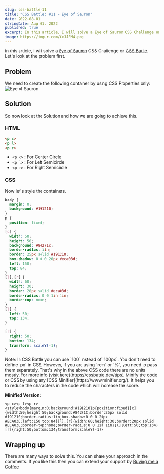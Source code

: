 ```yaml
---
slug: css-battle-11
title: "CSS Battle: #11 - Eye of Sauron"
date: 2022-08-01
stringDate: Aug 01, 2022
published: true
excerpt: In this article, I will solve a Eye of Sauron CSS Challenge on CSS Battle.
image: https://imgur.com/CxJJFM4.png
---
```



In this article, I will solve a [Eye of Sauron](https://cssbattle.dev/play/11) CSS Challenge on [CSS Battle](https://cssbattle.dev). Let's look at the problem first.

## Problem 

We need to create the following container by using CSS Properties only:
![Eye of Sauron](https://cssbattle.dev/targets/11.png)

## Solution

So now look at the Solution and how we are going to achieve this. 


<YouTube id="iU5AH4jXmYE" />

### HTML


```html
<p c>
<p l>
<p r> 
```

- `<p c>` : For Center Circle
- `<p l>` : For Left Semicircle
- `<p r>` : For Right Semicircle

### CSS

Now let's style the containers. 

```css
body {
  margin: 0;
  background: #191210;
}
p {
  position: fixed;
}
[c] {
  width: 50;
  height: 50;
  background: #84271c;
  border-radius: 1in;
  border: 25px solid #191210;
  box-shadow: 0 0 0 20px #eca03d;
  left: 150;
  top: 84;
}
[l],[r] {
  width: 60;
  height: 30;
  border: 20px solid #eca03d;
  border-radius: 0 0 1in 1in;
  border-top: none;
}
[l] {
  left: 50;
  top: 134;
}

[r] {
  right: 50;
  bottom: 134;
  transform: scaleY(-1);
}
```

<Tip id="1">
  Note: In CSS Battle you can use `100` instead of `100px`. You don't need to define `px` in CSS. However, if you are using `rem` or `%`, you need to pass them separately. That's why in the above CSS code there are no units mostly. For more info [visit here](https://cssbattle.dev/tips).
</Tip>

<Tip id="2">
  Minify the code or CSS by using any [CSS Minifier](https://www.minifier.org/). It helps you to reduce the characters in the code which will increase the score.
</Tip>


**Minified Version:**
```text
<p c><p l><p r><style>body{margin:0;background:#191210}p{position:fixed}[c]{width:50;height:50;background:#84271C;border:25px solid #191210;border-radius:1in;box-shadow:0 0 0 20px #ECA03D;left:150;top:84}[l],[r]{width:60;height:30;border:20px solid #ECA03D;border-top:none;border-radius:0 0 1in 1in}[l]{left:50;top:134}[r]{right:50;bottom:134;transform:scaleY(-1)}
```

## Wrapping up
There are many ways to solve this. You can share your approach in the comments. If you like this then you can extend your support by [Buying me a Coffee](https://buymeacoffee.com/j471n)


<NextAndPreviousButton
  prevHref="/blogs/css-battle-10"
  prevTitle="CSS Battle: #10 -  Cloaked Spirits"
  nextHref="/blogs/css-battle-12"
  nextTitle="CSS Battle: #12 -  Wiggly Moustache"
/>

